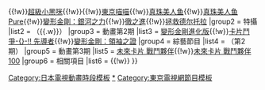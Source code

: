 {{Navbox
|name=愛知電視台製作週六早上八點時段
|title=[[愛知電視台]]製作[[東京電視網]]{{link-ja|愛知電視台製作週六早上八時節目|テレビ愛知制作土曜朝8時枠|週六早上八點節目}}
|titlestyle = background:HotPink
|groupstyle = background:HotPink
|group1 = 動畫第1期
|list1 = [[轟天突擊隊]]{{!w}}{{link-ja|神八劍傳|神八剣伝}}{{!w}}[[超級小黑咪]]{{!w}}{{link-ja|百變海盜王|仰天人間バトシーラー}}{{!w}}[[東京喵喵]]{{!w}}[[真珠美人鱼]]{{!w}}[[真珠美人鱼|真珠美人鱼Pure]]{{!w}}[[變形金剛：銀河之力]]{{!w}}[[徹之進]]{{!w}}[[拯救德尔托拉]]
|group2 = 特攝
|list2 = {{link-ja|托米察英雄系列|トミカヒーローシリーズ}}（{{link-ja|托米察英雄 救援力量|トミカヒーロー レスキューフォース|救援力量}}{{.w}}{{link-ja|托米察英雄 救援消防|トミカヒーロー レスキューファイアー|救援消防}}）
|group3 = 動畫第2期
|list3 = [[變形金剛進化版]]{{!w}}[[卡片戰鬥先導者|卡片鬥爭-{}-!! 先導者]]{{!w}}[[變形金剛：領袖之證]] 
|group4 = 綜藝節目
|list4 = {{link-ja|Vanguard TV|ヴァンガードTV|Vangua道}}（第2期）
|group5 = 動畫第3期
|list5 = [[未來卡片 戰鬥夥伴]]{{!w}}[[未來卡片 戰鬥夥伴|未來卡片 戰鬥夥伴100]]
|group6 = 相關項目
|list6 = {{link-ja|東京電視網動畫|テレビ東京系アニメ}}{{!w}}{{link-ja|東京電視網週六早上動畫及兒童節目|テレビ東京系列土曜朝のアニメ・子供向け番組ゾーン}}
}}<noinclude>
{{DEFAULTSORT:Aichi}}
[[Category:日本電視動畫時段模板]]
[[Category:愛知電視台動畫|*]]
[[Category:東京電視網節目模板]]</noinclude>